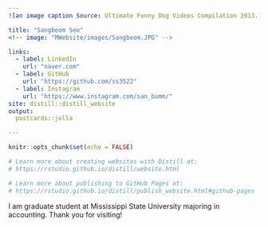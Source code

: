 ---
![an image caption Source: Ultimate Funny Dog Videos Compilation 2013.](images/Sangbeom.jpg)

title: "Sangbeom Seo"
<!-- image: "MWebsite/images/Sangbeom.JPG" -->

links:
  - label: LinkedIn
    url: "naver.com"
  - label: GitHub
    url: "https://github.com/ss3522"
  - label: Instagram
    url: "https://www.instagram.com/san_bumm/"
site: distill::distill_website
output:
  postcards::jolla

---

```{r setup, include=FALSE}
knitr::opts_chunk$set(echo = FALSE)

# Learn more about creating websites with Distill at:
# https://rstudio.github.io/distill/website.html

# Learn more about publishing to GitHub Pages at:
# https://rstudio.github.io/distill/publish_website.html#github-pages

```

I am graduate student at Mississippi State University majoring in accounting. Thank you for visiting!
